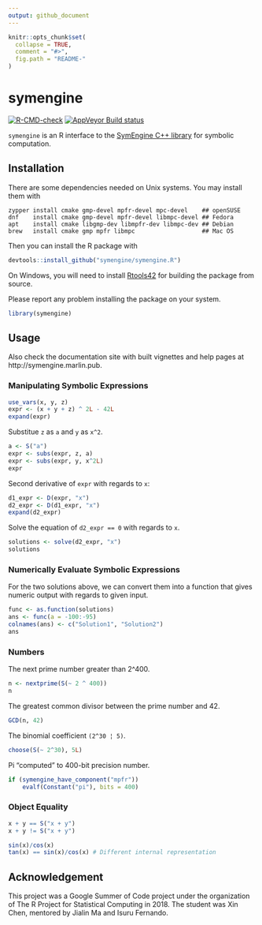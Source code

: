```yaml
---
output: github_document
---
```


<!-- README.md is generated from README.Rmd. Please edit that file -->

```r
knitr::opts_chunk$set(
  collapse = TRUE,
  comment = "#>",
  fig.path = "README-"
)
```

# symengine

<!-- badges: start -->
[![R-CMD-check](https://github.com/symengine/symengine.R/workflows/R-CMD-check/badge.svg)](https://github.com/symengine/symengine.R/actions)
[![AppVeyor Build status](https://ci.appveyor.com/api/projects/status/rr0tdh8ykvs04qg2?svg=true)](https://ci.appveyor.com/project/symengine/symengine-r)
<!-- badges: end -->

`symengine` is an R interface to the [SymEngine C++ library](https://github.com/symengine/symengine)
for symbolic computation.

## Installation

There are some dependencies needed on Unix systems. You may install them with

```
zypper install cmake gmp-devel mpfr-devel mpc-devel    ## openSUSE
dnf    install cmake gmp-devel mpfr-devel libmpc-devel ## Fedora
apt    install cmake libgmp-dev libmpfr-dev libmpc-dev ## Debian
brew   install cmake gmp mpfr libmpc                   ## Mac OS
```

Then you can install the R package with

```r
devtools::install_github("symengine/symengine.R")
```

On Windows, you will need to install [Rtools42](https://cran.r-project.org/bin/windows/Rtools/rtools42/rtools.html)
for building the package from source.

Please report any problem installing the package on your system.

```r
library(symengine)
```

## Usage

Also check the documentation site with built vignettes and help pages at
http://symengine.marlin.pub.

### Manipulating Symbolic Expressions

```r
use_vars(x, y, z)
expr <- (x + y + z) ^ 2L - 42L
expand(expr)
```

Substitue `z` as `a` and `y` as `x^2`.

```r
a <- S("a")
expr <- subs(expr, z, a)
expr <- subs(expr, y, x^2L)
expr
```

Second derivative of `expr` with regards to `x`:

```r
d1_expr <- D(expr, "x")
d2_expr <- D(d1_expr, "x")
expand(d2_expr)
```

Solve the equation of `d2_expr == 0` with regards to `x`.

```r
solutions <- solve(d2_expr, "x")
solutions
```

### Numerically Evaluate Symbolic Expressions

For the two solutions above, we can convert them into a function that gives numeric
output with regards to given input.

```r
func <- as.function(solutions)
ans <- func(a = -100:-95)
colnames(ans) <- c("Solution1", "Solution2")
ans
```


### Numbers

The next prime number greater than 2^400.

```r
n <- nextprime(S(~ 2 ^ 400))
n
```

The greatest common divisor between the prime number and 42.

```r
GCD(n, 42)
```

The binomial coefficient `(2^30 ¦ 5)`.

```r
choose(S(~ 2^30), 5L)
```

Pi "computed" to 400-bit precision number.

```r
if (symengine_have_component("mpfr"))
    evalf(Constant("pi"), bits = 400)
```

### Object Equality

```r
x + y == S("x + y")
x + y != S("x + y")
```

```r
sin(x)/cos(x)
tan(x) == sin(x)/cos(x) # Different internal representation
```

## Acknowledgement

This project was a Google Summer of Code project under the organization
of The R Project for Statistical Computing in 2018.
The student was Xin Chen, mentored by Jialin Ma and Isuru Fernando.
